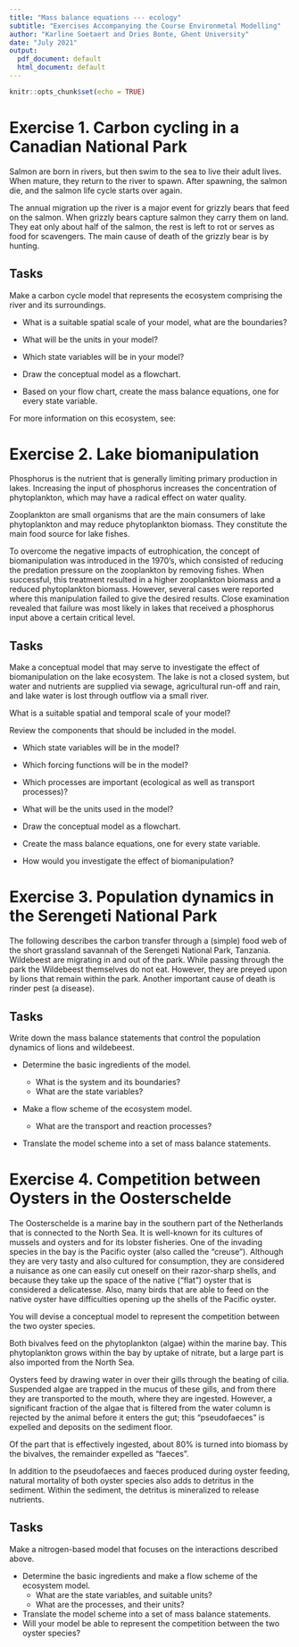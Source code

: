 ```yaml
---
title: "Mass balance equations --- ecology"
subtitle: "Exercises Accompanying the Course Environmetal Modelling"
author: "Karline Soetaert and Dries Bonte, Ghent University"
date: "July 2021"
output:
  pdf_document: default
  html_document: default
---
```



```r
knitr::opts_chunk$set(echo = TRUE)
```

# Exercise 1. Carbon cycling in a Canadian National Park

Salmon are born in rivers, but then swim to the sea to live their adult lives. 
When mature, they return to the river to spawn. After spawning, the salmon die, and the salmon life cycle starts over again. 

The annual migration up the river is a major event for grizzly bears that feed on the salmon. When grizzly bears capture salmon they carry them on land. They eat only about half of the salmon, the rest is left to rot or serves as food for scavengers. The main cause of death of the grizzly bear is by hunting.

## Tasks

Make a carbon cycle model that represents the ecosystem comprising the river and its surroundings.

* What is a suitable spatial scale of your model, what are the boundaries?
* What will be the units in your model?
* Which state variables will be in your model? 
* Draw the conceptual model as a flowchart.

* Based on your flow chart, create the mass balance equations, one for every state variable.

For more information on this ecosystem, see: \url{http://en.wikipedia.org/wiki/Salmon_run}

# Exercise 2. Lake biomanipulation

Phosphorus is the nutrient that is generally limiting primary production in lakes. Increasing the input of phosphorus increases the concentration of phytoplankton, which may have a radical effect on water quality.

Zooplankton are small organisms that are the main consumers of lake phytoplankton and may reduce phytoplankton biomass. They constitute the main food source for lake fishes.

To overcome the negative impacts of eutrophication, the concept of biomanipulation was introduced in the 1970’s, which consisted of reducing the predation pressure on the zooplankton by removing fishes. When successful, this treatment resulted in a higher zooplankton biomass and a reduced phytoplankton biomass. However, several cases were reported where this manipulation failed to give the desired results. Close examination revealed that failure was most likely in lakes that received a phosphorus input above a certain critical level. 

## Tasks

Make a conceptual model that may serve to investigate the effect of biomanipulation on the lake ecosystem. The lake is not a closed system, but water and nutrients are supplied via sewage, agricultural run-off and rain, and lake water is lost through outflow via a small river.

What is a suitable spatial and temporal scale of your model? 

Review the components that should be included in the model. 

*	Which state variables will be in the model? 
*	Which forcing functions will be in the model?
*	Which processes are important (ecological as well as transport processes)?
* What will be the units used in the model?

* Draw the conceptual model as a flowchart.

* Create the mass balance equations, one for every state variable.

* How would you investigate the effect of biomanipulation?

# Exercise 3. Population dynamics in the Serengeti National Park

The following describes the carbon transfer through a (simple) food web of the short grassland savannah of the Serengeti National Park, Tanzania. 
Wildebeest are migrating in and out of the park. While passing through the park the Wildebeest themselves do not eat. However, they are preyed upon by lions that remain within the park. Another important cause of death is rinder pest (a disease). 

## Tasks

Write down the mass balance statements that control the population dynamics of lions and wildebeest.

* Determine the basic ingredients of the model.

  -	What is the system and its boundaries? 
  -	What are the state variables? 

* Make a flow scheme of the ecosystem model.
  - What are the transport and reaction processes?

* Translate the model scheme into a set of mass balance statements.

# Exercise 4.	Competition between Oysters in the Oosterschelde

The Oosterschelde is a marine bay in the southern part of the Netherlands that is connected to the North Sea. 
It is well-known for its cultures of mussels and oysters and for its lobster fisheries. 
One of the invading species in the bay is the Pacific oyster (also called the “creuse”). Although they are very tasty and also cultured for consumption, they are considered a nuisance as one can easily cut oneself on their razor-sharp shells, and because they take up the space of the native (“flat”) oyster that is considered a delicatesse. 
Also, many birds that are able to feed on the native oyster have difficulties opening up the shells of the Pacific oyster. 

You will devise a conceptual model to represent the competition between the two oyster species. 

Both bivalves feed on the phytoplankton (algae) within the marine bay. This phytoplankton grows within the bay by uptake of nitrate, but a large part is also imported from the North Sea. 

Oysters feed by drawing water in over their gills through the beating of cilia. Suspended algae are trapped in the mucus of these gills, and from there they are transported to the mouth, where they are ingested. However, a significant fraction of the algae that is filtered from the water column is rejected by the animal before it enters the gut; this “pseudofaeces” is expelled and deposits on the sediment floor. 

Of the part that is effectively ingested, about 80% is turned into biomass by the bivalves, the remainder expelled as “faeces”. 

In addition to the pseudofaeces and faeces produced during oyster feeding, natural mortality of both oyster species also adds to detritus in the sediment. Within the sediment, the detritus is mineralized to release nutrients. 

## Tasks

Make a nitrogen-based model that focuses on the interactions described above. 

* Determine the basic ingredients and make a flow scheme of the ecosystem model.
  - What are the state variables, and suitable units?
  - What are the processes, and their units?
* Translate the model scheme into a set of mass balance statements.
* Will your model be able to represent the competition between the two oyster species?
